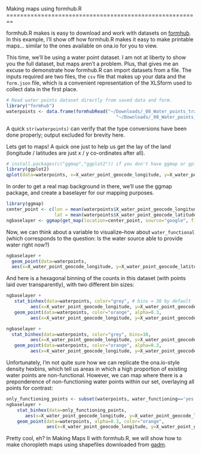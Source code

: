 <link href="http://kevinburke.bitbucket.org/markdowncss/markdown.css" rel="stylesheet"></link>
Making maps using formhub.R
========================================================

formhub.R makes is easy to download and work with datasets on [formhub](http://ona.io). In this example, I'll show off how formhub.R makes it easy to make printable maps... similar to the ones available on ona.io for you to view.

This time, we'll be using a water point dataset. I am not at liberty to show you the full dataset, but maps aren't a problem. Plus, that gives me an excuse to demonstrate how formhub.R can import datasets from a file. The inputs required are two files, the `csv` file that makes up your data and the `form.json` file, which is a convenient representation of the XLSform used to collect data in the first place.

```r
# Read water points dataset directly from saved data and form.
library("formhub")
waterpoints <- data.frame(formhubRead("~/Downloads/_08_Water_points_train3_2012_09_06.csv",
                                         "~/Downloads/_08_Water_points_train3.json"))
```

A quick `str(waterpoints)` can verify that the type conversions have been done properly; output excluded for brevity here.

Lets get to maps! A quick one just to help us get the lay of the land (longitude / latitudes are just x / y co-ordinates after all).
```r
# install.packages(c("ggmap","ggplot2")) if you don't have ggmap or gplot2 installed yet
library(ggplot2)
qplot(data=waterpoints, x=X_water_point_geocode_longitude, y=X_water_point_geocode_latitude)
```

In order to get a real map background in there, we'll use the ggmap package, and create a baselayer for our mapping purposes. 

```r
library(ggmap)
center_point <- c(lon = mean(waterpoints$X_water_point_geocode_longitude, na.rm=T),
                  lat = mean(waterpoints$X_water_point_geocode_latitude, na.rm=T))
ngbaselayer <- ggmap(get_map(location=center_point, source="google", filename="maptemp", zoom=10), extent='device') + opts(legend.position="bottom")
```


Now, we can think about a variable to visualize--how about `water_functional` (which corresponds to the question: Is the water source able to provide water right now?)

```r
ngbaselayer + 
  geom_point(data=waterpoints, 
  aes(x=X_water_point_geocode_longitude, y=X_water_point_geocode_latitude, color=water_functioning))
```

And here is a hexagonal binning of the counts in this dataset (with points laid over transparently), with two different bin sizes:
```r
ngbaselayer + 
   stat_binhex(data=waterpoints, color="grey", # bins = 30 by default
         aes(x=X_water_point_geocode_longitude, y=X_water_point_geocode_latitude)) + 
   geom_point(data=waterpoints, color="orange", alpha=0.3,
         aes(x=X_water_point_geocode_longitude, y=X_water_point_geocode_latitude))

ngbaselayer +
  stat_binhex(data=waterpoints, color="grey", bins=10,
         aes(x=X_water_point_geocode_longitude, y=X_water_point_geocode_latitude)) + 
   geom_point(data=waterpoints, color="orange", alpha=0.3,
         aes(x=X_water_point_geocode_longitude, y=X_water_point_geocode_latitude))
```

Unfortunately, I'm not quite sure how we can replicate the ona.io-style density hexbins, which tell us areas in which a high proportion of existing water points are non-functional. However, we can map where there is a preponderence of non-functioning water points within our set, overlaying all points for contrast:
```r

only_functioning_points <- subset(waterpoints, water_functioning=='yes')
ngbaselayer +
    stat_binhex(data=only_functioning_points,
       aes(x=X_water_point_geocode_longitude, y=X_water_point_geocode_latitude)) + 
    geom_point(data=waterpoints, alpha=0.3, color="orange",
               aes(x=X_water_point_geocode_longitude, y=X_water_point_geocode_latitude))
```

Pretty cool, eh?
In Making Maps II with formhub.R, we will show how to make choropleth maps using shapefiles downloaded from [gadm](http://gadm.org).
